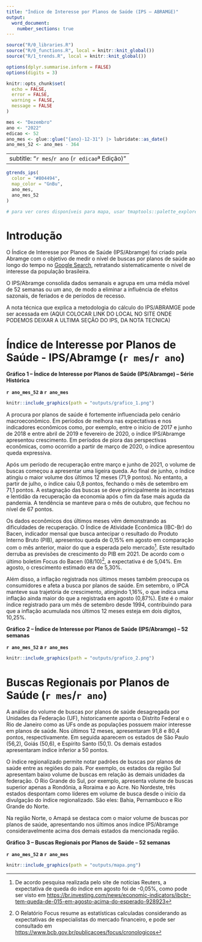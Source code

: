 ---
title: "Índice de Interesse por Planos de Saúde (IPS – ABRAMGE)"
output:
  word_document:
    number_sections: true
---

```{r, echo=FALSE}
source("R/0_libraries.R")
source("R/0_functions.R", local = knitr::knit_global())
source("R/1_trends.R", local = knitr::knit_global())

options(dplyr.summarise.inform = FALSE)
options(digits = 3)

knitr::opts_chunk$set(
  echo = FALSE, 
  error = FALSE,
  warning = FALSE,
  message = FALSE
)

mes <- "Dezembro"
ano <- "2022"
edicao <- 52
ano_mes <- glue::glue("{ano}-12-31") |> lubridate::as_date()
ano_mes_52 <- ano_mes - 364
```

---
subtitle: "`r mes`/`r ano` (`r edicao`ª Edição)"
---

<!-- Google Trends -->

```{r, include=FALSE}
gtrends_ips(
  color = "#804494", 
  map_color = "GnBu",
  ano_mes,
  ano_mes_52
)

# para ver cores disponíveis para mapa, usar tmaptools::palette_explorer()
```

# Introdução

O Índice de Interesse por Planos de Saúde (IPS/Abramge) foi criado pela Abramge com o objetivo de medir o nível de buscas por planos de saúde ao longo do tempo no [Google Search](www.google.com), retratando sistematicamente o nível de interesse da população brasileira.

O IPS/Abramge consolida dados semanais e agrupa em uma média móvel de 52 semanas ou um ano, de modo a eliminar a influência de efeitos sazonais, de feriados e de períodos de recesso.

A nota técnica que explica a metodologia do cálculo do IPS/ABRAMGE pode ser acessada em (AQUI COLOCAR LINK DO LOCAL NO SITE ONDE PODEMOS DEIXAR A ULTIMA SEÇÃO DO IPS, DA NOTA TECNICA)

# Índice de Interesse por Planos de Saúde - IPS/Abramge (`r mes`/`r ano`)

**Gráfico 1 -- Índice de Interesse por Planos de Saúde (IPS/Abramge) -- Série Histórica**

**`r ano_mes_52` a `r ano_mes`**

```{r, fig.cap="Fonte: Elaborado pela ABRAMGE/SINAMGE/SINOG com base em informações do Google Trends."}
knitr::include_graphics(path = "outputs/grafico_1.png")
```

A procura por planos de saúde é fortemente influenciada pelo cenário macroeconômico. Em períodos de melhora nas expectativas e nos indicadores econômicos como, por exemplo, entre o início de 2017 e junho de 2018 e entre abril de 2019 e fevereiro de 2020, o índice IPS/Abramge apresentou crescimento. Em períodos de piora das perspectivas econômicas, como ocorrido a partir de março de 2020, o índice apresentou queda expressiva.

Após um período de recuperação entre março e junho de 2021, o volume de buscas começou a apresentar uma ligeira queda. Ao final de junho, o índice atingiu o maior volume dos últimos 12 meses (71,9 pontos). No entanto, a partir de julho, o índice caiu 0,8 pontos, fechando o mês de setembro em 71,1 pontos. A estagnação das buscas se deve principalmente às incertezas e lentidão da recuperação da economia após o fim da fase mais aguda da pandemia. A tendência se manteve para o mês de outubro, que fechou no nível de 67 pontos.

Os dados econômicos dos últimos meses vêm demonstrando as dificuldades de recuperação. O Índice de Atividade Econômica (IBC-Br) do Bacen, indicador mensal que busca antecipar o resultado do Produto Interno Bruto (PIB), apresentou queda de 0,15% em agosto em comparação com o mês anterior, maior do que a esperada pelo mercado[^1]. Este resultado derruba as previsões de crescimento do PIB em 2021. De acordo com o último boletim Focus do Bacen (08/10)[^2], a expectativa é de 5,04%. Em agosto, o crescimento estimado era de 5,30%.

[^1]: De acordo pesquisa realizada pelo site de notícias Reuters, a expectativa de queda do índice em agosto foi de -0,05%, como pode ser visto em <https://br.investing.com/news/economic-indicators/ibcbr-tem-queda-de-015-em-agosto-acima-do-esperado-928923>

[^2]: O Relatório Focus resume as estatísticas calculadas considerando as expectativas de especialistas do mercado financeiro, e pode ser consultado em <https://www.bcb.gov.br/publicacoes/focus/cronologicos>

Além disso, a inflação registrada nos últimos meses também preocupa os consumidores e afeta a busca por planos de saúde. Em setembro, o IPCA manteve sua trajetória de crescimento, atingindo 1,16%, o que indica uma inflação ainda maior do que a registrada em agosto (0,87%). Este é o maior índice registrado para um mês de setembro desde 1994, contribuindo para que a inflação acumulada nos últimos 12 meses esteja em dois dígitos, 10,25%.

**Gráfico 2 -- Índice de Interesse por Planos de Saúde (IPS/Abramge) -- 52 semanas**

**`r ano_mes_52` a `r ano_mes`**

```{r, fig.cap="Fonte: Elaborado pela ABRAMGE/SINAMGE/SINOG com base em informações do Google Trends."}
knitr::include_graphics(path = "outputs/grafico_2.png")
```

# Buscas Regionais por Planos de Saúde (`r mes`/`r ano`)

A análise do volume de buscas por planos de saúde desagregada por Unidades da Federação (UF), historicamente aponta o Distrito Federal e o Rio de Janeiro como as UFs onde as populações possuem maior interesse em planos de saúde. Nos últimos 12 meses, apresentaram 91,8 e 80,4 pontos, respectivamente. Em seguida aparecem os estados de São Paulo (56,2), Goiás (50,6), e Espírito Santo (50,1). Os demais estados apresentaram índice inferior a 50 pontos.

O índice regionalizado permite notar padrões de buscas por planos de saúde entre as regiões do país. Por exemplo, os estados da região Sul apresentam baixo volume de buscas em relação às demais unidades da federação. O Rio Grande do Sul, por exemplo, apresenta volume de buscas superior apenas a Rondônia, a Roraima e ao Acre. No Nordeste, três estados despontam como líderes em volume de busca desde o início da divulgação do índice regionalizado. São eles: Bahia, Pernambuco e Rio Grande do Norte.

Na região Norte, o Amapá se destaca com o maior volume de buscas por planos de saúde, apresentando nos últimos anos índice IPS/Abramge consideravelmente acima dos demais estados da mencionada região.

**Gráfico 3 -- Buscas Regionais por Planos de Saúde -- 52 semanas**

**`r ano_mes_52` a `r ano_mes`**

```{r, fig.cap="Fonte: Elaborado pela ABRAMGE/SINAMGE/SINOG com base em informações do Google Trends."}
knitr::include_graphics(path = "outputs/mapa.png")
```
